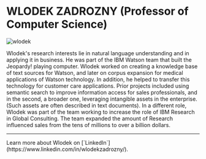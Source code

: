 # WLODEK ZADROZNY (Professor of Computer Science)

![wlodek](/wlodek.png)

Wlodek's research interests lie in natural language understanding and in applying it in business. He was part of the IBM Watson team that built the Jeopardy! playing computer. Wlodek worked on creating a knowledge base of text sources for Watson, and later on corpus expansion for medical applications of Watson technology. In addition, he helped to transfer this technology for customer care applications. Prior projects included using semantic search to improve information access for sales professionals, and in the second, a broader one, leveraging intangible assets in the enterprise. (Such assets are often described in text documents). In a different role, Wlodek was part of the team working to increase the role of IBM Research in Global Consulting. The team expanded the amount of Research influenced sales from the tens of millions to over a billion dollars.

---


<Callout>
Learn more about Wlodek on [`LinkedIn`](https://www.linkedin.com/in/wlodekzadrozny/).
</Callout>

